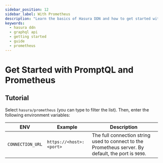 ```yaml
---
sidebar_position: 12
sidebar_label: With Prometheus
description: "Learn the basics of Hasura DDN and how to get started with Prometheus metrics."
keywords:
  - hasura ddn
  - graphql api
  - getting started
  - guide
  - prometheus
---
```



# Get Started with PromptQL and Prometheus

<BoilerplateOverview dataSourceName="Prometheus" time="twenty" />

<Prereqs />

## Tutorial

<BoilerplateInit />

Select `hasura/prometheus` (you can type to filter the list). Then, enter the following environment variables:

| ENV              | Example                 | Description                                                                                          |
| ---------------- | ----------------------- | ---------------------------------------------------------------------------------------------------- |
| `CONNECTION_URL` | `https://<host>:<port>` | The full connection string used to connect to the Prometheus server. By default, the port is `9090`. |

<BoilerplateDx />

<BoilerplateSummary dataSourceName="Prometheus" />
